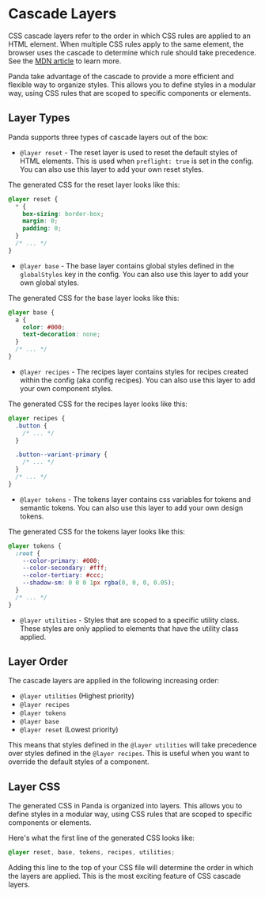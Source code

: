 # Cascade Layers

CSS cascade layers refer to the order in which CSS rules are applied to an HTML element. When multiple CSS rules apply
to the same element, the browser uses the cascade to determine which rule should take precedence. See the
[MDN article](https://developer.mozilla.org/en-US/docs/Web/CSS/@layer) to learn more.

Panda take advantage of the cascade to provide a more efficient and flexible way to organize styles. This allows you to
define styles in a modular way, using CSS rules that are scoped to specific components or elements.

## Layer Types

Panda supports three types of cascade layers out of the box:

- `@layer reset` - The reset layer is used to reset the default styles of HTML elements. This is used when
  `preflight: true` is set in the config. You can also use this layer to add your own reset styles.

The generated CSS for the reset layer looks like this:

```css
@layer reset {
  * {
    box-sizing: border-box;
    margin: 0;
    padding: 0;
  }
  /* ... */
}
```

- `@layer base` - The base layer contains global styles defined in the `globalStyles` key in the config. You can also
  use this layer to add your own global styles.

The generated CSS for the base layer looks like this:

```css
@layer base {
  a {
    color: #000;
    text-decoration: none;
  }
  /* ... */
}
```

- `@layer recipes` - The recipes layer contains styles for recipes created within the config (aka config recipes). You
  can also use this layer to add your own component styles.

The generated CSS for the recipes layer looks like this:

```css
@layer recipes {
  .button {
    /* ... */
  }

  .button--variant-primary {
    /* ... */
  }
  /* ... */
}
```

- `@layer tokens` - The tokens layer contains css variables for tokens and semantic tokens. You can also use this layer
  to add your own design tokens.

The generated CSS for the tokens layer looks like this:

```css
@layer tokens {
  :root {
    --color-primary: #000;
    --color-secondary: #fff;
    --color-tertiary: #ccc;
    --shadow-sm: 0 0 0 1px rgba(0, 0, 0, 0.05);
  }
  /* ... */
}
```

- `@layer utilities` - Styles that are scoped to a specific utility class. These styles are only applied to elements
  that have the utility class applied.

## Layer Order

The cascade layers are applied in the following increasing order:

- `@layer utilities` (Highest priority)
- `@layer recipes`
- `@layer tokens`
- `@layer base`
- `@layer reset` (Lowest priority)

This means that styles defined in the `@layer utilities` will take precedence over styles defined in the
`@layer recipes`. This is useful when you want to override the default styles of a component.

## Layer CSS

The generated CSS in Panda is organized into layers. This allows you to define styles in a modular way, using CSS rules
that are scoped to specific components or elements.

Here's what the first line of the generated CSS looks like:

```css
@layer reset, base, tokens, recipes, utilities;
```

Adding this line to the top of your CSS file will determine the order in which the layers are applied. This is the most
exciting feature of CSS cascade layers.
